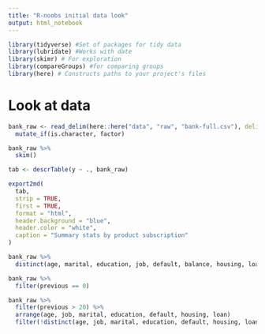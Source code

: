 ```yaml
---
title: "R-noobs initial data look"
output: html_notebook
---
```

```r
library(tidyverse) #Set of packages for tidy data
library(lubridate) #Works with date
library(skimr) # For exploration
library(compareGroups) #for comparing groups
library(here) # Constructs paths to your project's files
```

# Look at data
```r
bank_raw <- read_delim(here::here("data", "raw", "bank-full.csv"), delim = ";") %>% 
  mutate_if(is.character, factor)

bank_raw %>% 
  skim()
```

```r
tab <- descrTable(y ~ ., bank_raw)

export2md(
  tab,
  strip = TRUE,
  first = TRUE,
  format = "html",
  header.background = "blue",
  header.color = "white",
  caption = "Summary stats by product subscription"
)
```

```r
bank_raw %>% 
  distinct(age, marital, education, job, default, balance, housing, loan)
```

```r
bank_raw %>% 
  filter(previous == 0)
```
```r
bank_raw %>% 
  filter(previous > 20) %>% 
  arrange(age, job, marital, education, default, housing, loan)
  filter(!distinct(age, job, marital, education, default, housing, loan))

```


